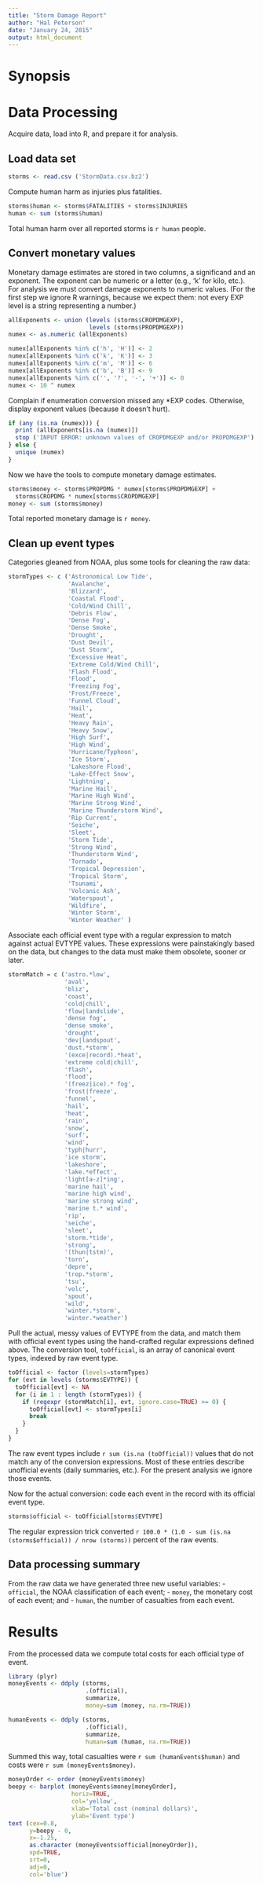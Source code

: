 ```yaml
---
title: "Storm Damage Report"
author: "Hal Peterson"
date: "January 24, 2015"
output: html_document
---
```


# Synopsis



# Data Processing

Acquire data, load into R, and prepare it for analysis.

## Load data set

```r
storms <- read.csv ('StormData.csv.bz2')
```

Compute human harm as injuries plus fatalities.

```r
storms$human <- storms$FATALITIES + storms$INJURIES
human <- sum (storms$human)
```

Total human harm over all reported storms is `r human` people.

## Convert monetary values

Monetary damage estimates are stored in two columns, a significand and an exponent. The exponent can be numeric or a letter (e.g., 'k' for kilo, etc.).
For analysis we must convert damage exponents to numeric values.
(For the first step we ignore R warnings, because we expect them: not every EXP level is a string representing a number.)

```r
allExponents <- union (levels (storms$CROPDMGEXP),
                       levels (storms$PROPDMGEXP))
numex <- as.numeric (allExponents)
```
```r
numex[allExponents %in% c('h', 'H')] <- 2
numex[allExponents %in% c('k', 'K')] <- 3
numex[allExponents %in% c('m', 'M')] <- 6
numex[allExponents %in% c('b', 'B')] <- 9
numex[allExponents %in% c('', '?', '-', '+')] <- 0
numex <- 10 ^ numex
```

Complain if enumeration conversion missed any *EXP codes.
Otherwise, display exponent values (because it doesn't hurt).

```r
if (any (is.na (numex))) {
  print (allExponents[is.na (numex)])
  stop ('INPUT ERROR: unknown values of CROPDMGEXP and/or PROPDMGEXP')
} else {
  unique (numex)
}
```

Now we have the tools to compute monetary damage estimates.

```r
storms$money <- storms$PROPDMG * numex[storms$PROPDMGEXP] +
  storms$CROPDMG * numex[storms$CROPDMGEXP]
money <- sum (storms$money)
```

Total reported monetary damage is `r money`.

## Clean up event types

Categories gleaned from NOAA, plus some tools for cleaning the raw data:

```r
stormTypes <- c ('Astronomical Low Tide',
                 'Avalanche',
                 'Blizzard',
                 'Coastal Flood',
                 'Cold/Wind Chill',
                 'Debris Flow',
                 'Dense Fog',
                 'Dense Smoke',
                 'Drought',
                 'Dust Devil',
                 'Dust Storm',
                 'Excessive Heat',
                 'Extreme Cold/Wind Chill',
                 'Flash Flood',
                 'Flood',
                 'Freezing Fog',
                 'Frost/Freeze',
                 'Funnel Cloud',
                 'Hail',
                 'Heat',
                 'Heavy Rain',
                 'Heavy Snow',
                 'High Surf',
                 'High Wind',
                 'Hurricane/Typhoon',
                 'Ice Storm',
                 'Lakeshore Flood',
                 'Lake-Effect Snow',
                 'Lightning',
                 'Marine Hail',
                 'Marine High Wind',
                 'Marine Strong Wind',
                 'Marine Thunderstorm Wind',
                 'Rip Current',
                 'Seiche',
                 'Sleet',
                 'Storm Tide',
                 'Strong Wind',
                 'Thunderstorm Wind',
                 'Tornado',
                 'Tropical Depression',
                 'Tropical Storm',
                 'Tsunami',
                 'Volcanic Ash',
                 'Waterspout',
                 'Wildfire',
                 'Winter Storm',
                 'Winter Weather' )

```

Associate each official event type with a regular expression to match against actual EVTYPE values. These expressions were painstakingly based on the data, but changes to the data must make them obsolete, sooner or later.

```r
stormMatch = c ('astro.*low',
                'aval',
                'bliz',
                'coast',
                'cold|chill',
                'flow|landslide',
                'dense fog',
                'dense smoke',
                'drought',
                'dev|landspout',
                'dust.*storm',
                '(exce|record).*heat',
                'extreme cold|chill',
                'flash',
                'flood',
                '(freez|ice).* fog',
                'frost|freeze',
                'funnel',
                'hail',
                'heat',
                'rain',
                'snow',
                'surf',
                'wind',
                'typh|hurr',
                'ice storm',
                'lakeshore',
                'lake.*effect',
                'light[a-z]*ing',
                'marine hail',
                'marine high wind',
                'marine strong wind',
                'marine t.* wind',
                'rip',
                'seiche',
                'sleet',
                'storm.*tide',
                'strong',
                '(thun|tstm)',
                'torn',
                'depre',
                'trop.*storm',
                'tsu',
                'volc',
                'spout',
                'wild',
                'winter.*storm',
                'winter.*weather')
```


Pull the actual, messy values of EVTYPE from the data, and match them with official event types using the hand-crafted regular expressions defined above.
The conversion tool, `toOfficial`, is an array of canonical event types, indexed by raw event type.


```r
toOfficial <- factor (levels=stormTypes)
for (evt in levels (storms$EVTYPE)) {
  toOfficial[evt] <- NA
  for (i in 1 : length (stormTypes)) {
    if (regexpr (stormMatch[i], evt, ignore.case=TRUE) >= 0) {
      toOfficial[evt] <- stormTypes[i]
      break
    }
  }
}
```

The raw event types include `r sum (is.na (toOfficial))` values that do not match any of the conversion expressions. Most of these entries describe unofficial events (daily summaries, etc.). For the present analysis we ignore those events.

Now for the actual conversion: code each event in the record with its official event type.

```r
storms$official <- toOfficial[storms$EVTYPE]
```

The regular expression trick converted `r 100.0 * (1.0 - sum (is.na (storms$official)) / nrow (storms))` percent of the raw events.

## Data processing summary

From the raw data we have generated three new useful variables:
 - `official`, the NOAA classification of each event;
 - `money`, the monetary cost of each event; and
 - `human`, the number of casualties from each event.

# Results

From the processed data we compute total costs for each official type of event.

```r
library (plyr)
moneyEvents <- ddply (storms, 
                      .(official), 
                      summarize, 
                      money=sum (money, na.rm=TRUE))

humanEvents <- ddply (storms,
                      .(official),
                      summarize,
                      human=sum (human, na.rm=TRUE))
```

Summed this way, total casualties were `r sum (humanEvents$human)` and costs were `r sum (moneyEvents$money)`.

```r
moneyOrder <- order (moneyEvents$money)
beepy <- barplot (moneyEvents$money[moneyOrder],
                  horiz=TRUE,
                  col='yellow',
                  xlab='Total cost (nominal dollars)',
                  ylab='Event type')
text (cex=0.8,
      y=beepy - 0,
      x=-1.25,
      as.character (moneyEvents$official[moneyOrder]),
      xpd=TRUE,
      srt=0,
      adj=0,
      col='blue')
```

